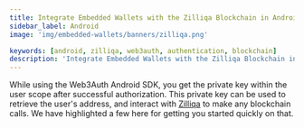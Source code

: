 ```yaml
---
title: Integrate Embedded Wallets with the Zilliqa Blockchain in Android
sidebar_label: Android
image: 'img/embedded-wallets/banners/zilliqa.png'

keywords: [android, zilliqa, web3auth, authentication, blockchain]
description: 'Integrate Embedded Wallets with the Zilliqa Blockchain in Android | Embedded Wallets'
---
```



<SEO
  title="Integrate Embedded Wallets with the Zilliqa Blockchain in Android"
  description="Integrate Embedded Wallets with the Zilliqa Blockchain in Android | Embedded Wallets"
  image="https://docs.metamask.io/img/embedded-wallets/banners/zilliqa.png"
  slug="/embedded-wallets/connect-blockchain/evm/zilliqa/android"
/>

While using the Web3Auth Android SDK, you get the private key within the user scope after successful authorization. This private key can be used to retrieve the user's address, and interact with [Zilliqa](https://www.zilliqa.com/) to make any blockchain calls. We have highlighted a few here for getting you started quickly on that.

<EVMInteraction />
